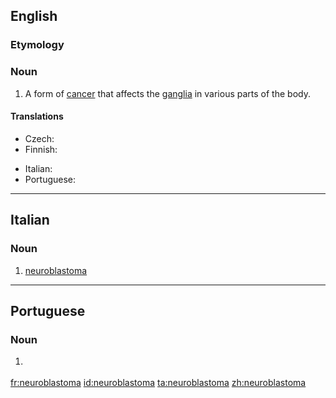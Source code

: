 ==English==
{{wikipedia}}

===Etymology===
{{prefix|lang=en|neuro|blastoma}}

===Noun===
{{en-noun|s|neuroblastomata}}

# {{lb|en|oncology}} A form of [[cancer]] that affects the [[ganglia]] in various parts of the body.

====Translations====
{{trans-top|form of cancer}}
* Czech: {{t|cs|neuroblastom|m}}
* Finnish: {{t|fi|neuroblastooma}}
{{trans-mid}}
* Italian: {{t|it|neuroblastoma|m}}
* Portuguese: {{t|pt|neuroblastoma|m}}
{{trans-bottom}}

----

==Italian==
{{wikipedia|lang=it}}

===Noun===
{{it-noun|m}}

# {{lb|it|oncology}} [[#English|neuroblastoma]]

----

==Portuguese==

===Noun===
{{pt-noun|m}}

# {{lb|pt|oncology}} {{l|en|neuroblastoma}} {{gloss|cancer affecting the ganglia}}

[[fr:neuroblastoma]]
[[id:neuroblastoma]]
[[ta:neuroblastoma]]
[[zh:neuroblastoma]]